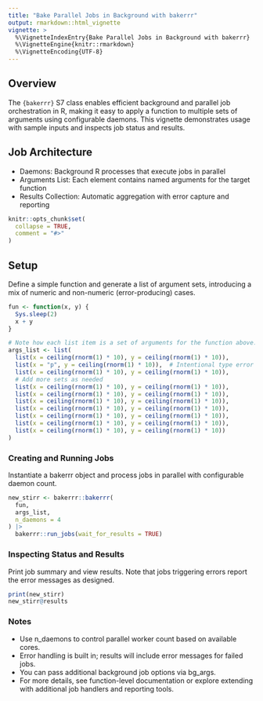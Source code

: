 ```yaml
---
title: "Bake Parallel Jobs in Background with bakerrr"
output: rmarkdown::html_vignette
vignette: >
  %\VignetteIndexEntry{Bake Parallel Jobs in Background with bakerrr}
  %\VignetteEngine{knitr::rmarkdown}
  %\VignetteEncoding{UTF-8}
---
```


## Overview

The `{bakerrr}` S7 class enables efficient background and parallel job orchestration in R, making it easy to apply a function to multiple sets of arguments using configurable daemons. This vignette demonstrates usage with sample inputs and inspects job status and results.

## Job Architecture

 - Daemons: Background R processes that execute jobs in parallel
 - Arguments List: Each element contains named arguments for the target function
 - Results Collection: Automatic aggregation with error capture and reporting

```r
knitr::opts_chunk$set(
  collapse = TRUE,
  comment = "#>"
)
```

## Setup

Define a simple function and generate a list of argument sets, introducing a mix of numeric and non-numeric (error-producing) cases.

```r
fun <- function(x, y) {
  Sys.sleep(2)
  x + y
}

# Note how each list item is a set of arguments for the function above.
args_list <- list(
  list(x = ceiling(rnorm(1) * 10), y = ceiling(rnorm(1) * 10)),
  list(x = "p", y = ceiling(rnorm(1) * 10)),  # Intentional type error
  list(x = ceiling(rnorm(1) * 10), y = ceiling(rnorm(1) * 10)),
  # Add more sets as needed
  list(x = ceiling(rnorm(1) * 10), y = ceiling(rnorm(1) * 10)),
  list(x = ceiling(rnorm(1) * 10), y = ceiling(rnorm(1) * 10)),
  list(x = ceiling(rnorm(1) * 10), y = ceiling(rnorm(1) * 10)),
  list(x = ceiling(rnorm(1) * 10), y = ceiling(rnorm(1) * 10)),
  list(x = ceiling(rnorm(1) * 10), y = ceiling(rnorm(1) * 10)),
  list(x = ceiling(rnorm(1) * 10), y = ceiling(rnorm(1) * 10)),
  list(x = ceiling(rnorm(1) * 10), y = ceiling(rnorm(1) * 10))
)
```

### Creating and Running Jobs

Instantiate a bakerrr object and process jobs in parallel with configurable daemon count.

```r
new_stirr <- bakerrr::bakerrr(
  fun,
  args_list,
  n_daemons = 4
) |>
  bakerrr::run_jobs(wait_for_results = TRUE)

```

### Inspecting Status and Results

Print job summary and view results. Note that jobs triggering errors report the error messages as designed.

```r
print(new_stirr)
new_stirr@results
```

### Notes

 - Use n_daemons to control parallel worker count based on available cores.
 - Error handling is built in; results will include error messages for failed jobs.
 - You can pass additional background job options via bg_args.
 - For more details, see function-level documentation or explore extending with additional job handlers and reporting tools.
